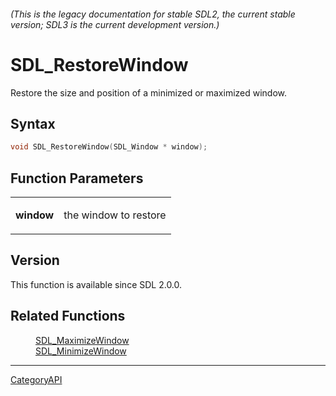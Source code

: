 ====== (This is the legacy documentation for stable SDL2, the current stable version; SDL3 is the current development version.) ======
= SDL_RestoreWindow =

Restore the size and position of a minimized or maximized window.

== Syntax ==

<syntaxhighlight lang='c'>
void SDL_RestoreWindow(SDL_Window * window);
</syntaxhighlight>

== Function Parameters ==

{|
|'''window'''
|the window to restore
|}

== Version ==

This function is available since SDL 2.0.0.

== Related Functions ==

:[[SDL_MaximizeWindow]]
:[[SDL_MinimizeWindow]]

----
[[CategoryAPI]]



